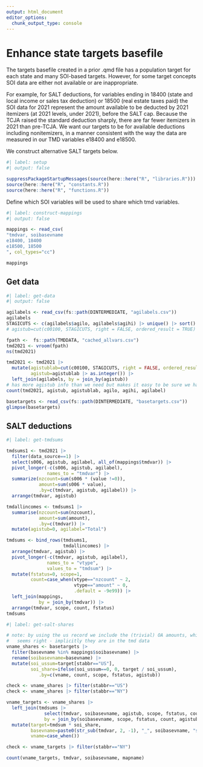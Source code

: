 ```yaml
---
output: html_document
editor_options: 
  chunk_output_type: console
---
```


# Enhance state targets basefile

The targets basefile created in a prior .qmd file has a population target for each state and many SOI-based targets. However, for some target concepts SOI data are either not available or are inappropriate. 

For example, for SALT deductions, for variables ending in 18400 (state and local income or sales tax deduction) or 18500 (real estate taxes paid) the SOI data for 2021 represent the amount available to be deducted by 2021 itemizers (at 2021 levels, under 2021), before the SALT cap. Because the TCJA raised the standard deduction sharply, there are far fewer itemizers in 2021 than pre-TCJA. We want our targets to be for available deductions including nonitemizers, in a manner consistent with the way the data are measured in our TMD variables e18400 and e18500.

We construct alternative SALT targets below.


```r
#| label: setup
#| output: false

suppressPackageStartupMessages(source(here::here("R", "libraries.R")))
source(here::here("R", "constants.R"))
source(here::here("R", "functions.R"))

```


Define which SOI variables will be used to share which tmd variables.

```r
#| label: construct-mappings
#| output: false

mappings <- read_csv(
"tmdvar, soibasevname
e18400, 18400
e18500, 18500
", col_types="cc")

mappings

```



## Get data

```r
#| label: get-data
#| output: false

agilabels <- read_csv(fs::path(DINTERMEDIATE, "agilabels.csv"))
agilabels
STAGICUTS <- c(agilabels$agilo, agilabels$agihi) |> unique() |> sort()
# agistub=cut(c00100, STAGICUTS, right = FALSE, ordered_result = TRUE) |> as.integer()

fpath <-  fs::path(TMDDATA, "cached_allvars.csv")
tmd2021 <- vroom(fpath)
ns(tmd2021)

tmd2021 <- tmd2021 |> 
  mutate(agistublab=cut(c00100, STAGICUTS, right = FALSE, ordered_result = TRUE),
         agistub=agistublab |> as.integer()) |> 
  left_join(agilabels, by = join_by(agistub))
# has more agistub info than we need but makes it easy to be sure we have the right stubs
count(tmd2021, agistub, agistublab, agilo, agihi, agilabel)

basetargets <- read_csv(fs::path(DINTERMEDIATE, "basetargets.csv"))
glimpse(basetargets)

```

## SALT deductions

```r
#| label: get-tmdsums

tmdsums1 <- tmd2021 |> 
  filter(data_source==1) |> 
  select(s006, agistub, agilabel, all_of(mappings$tmdvar)) |> 
  pivot_longer(-c(s006, agistub, agilabel),
               names_to = "tmdvar") |> 
  summarize(nzcount=sum(s006 * (value !=0)),
            amount=sum(s006 * value),
            .by=c(tmdvar, agistub, agilabel)) |> 
  arrange(tmdvar, agistub)

tmdallincomes <- tmdsums1 |> 
  summarise(nzcount=sum(nzcount),
            amount=sum(amount),
            .by=c(tmdvar)) |> 
  mutate(agistub=0, agilabel="Total")

tmdsums <- bind_rows(tmdsums1,
                     tmdallincomes) |> 
  arrange(tmdvar, agistub) |> 
  pivot_longer(-c(tmdvar, agistub, agilabel),
               names_to = "vtype",
               values_to = "tmdsum") |>
  mutate(fstatus=0, scope=1, 
         count=case_when(vtype=="nzcount" ~ 2,
                         vtype=="amount" ~ 0,
                         .default = -9e99)) |> 
  left_join(mappings, 
            by = join_by(tmdvar)) |> 
  arrange(tmdvar, scope, count, fstatus)
tmdsums

```


```r
#| label: get-salt-shares

# note: by using the us record we include the (trivial) OA amounts, which 
#   seems right - implicitly they are in the tmd data
vname_shares <- basetargets |> 
  filter(basevname %in% mappings$soibasevname) |> 
  rename(soibasevname=basevname) |> 
  mutate(soi_ussum=target[stabbr=="US"],
         soi_share=ifelse(soi_ussum==0, 0, target / soi_ussum),
            .by=c(vname, count, scope, fstatus, agistub))

check <- vname_shares |> filter(stabbr=="US")
check <- vname_shares |> filter(stabbr=="NY")

vname_targets <- vname_shares |> 
  left_join(tmdsums |> 
              select(tmdvar, soibasevname, agistub, scope, fstatus, count, tmdsum),
              by = join_by(soibasevname, scope, fstatus, count, agistub)) |> 
  mutate(target=tmdsum * soi_share,
         basevname=paste0(str_sub(tmdvar, 2, -1), "_", soibasevname, "shared"),
         vname=case_when())

check <- vname_targets |> filter(stabbr=="NY")

count(vname_targets, tmdvar, soibasevname, mapname)


```

